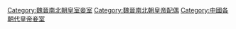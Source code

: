 [[Category:魏晉南北朝皇室妾室|Category:魏晉南北朝皇室妾室]]
[[Category:魏晉南北朝皇帝配偶|Category:魏晉南北朝皇帝配偶]]
[[Category:中國各朝代皇帝妾室|Category:中國各朝代皇帝妾室]]
